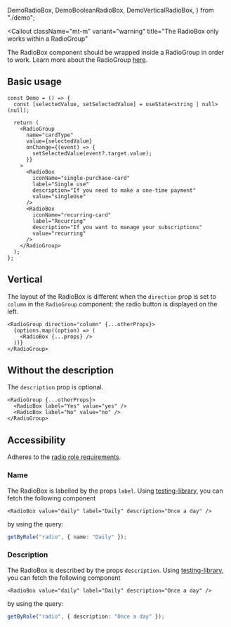 
  DemoRadioBox,
  DemoBooleanRadioBox,
  DemoVerticalRadioBox,
} from "./demo";

<Callout
  className="mt-m"
  variant="warning"
  title="The RadioBox only works within a RadioGroup"
>
  The RadioBox component should be wrapped inside a RadioGroup in order to work.
  Learn more about the RadioGroup [here](/docs/components/radio-group).
</Callout>

## Basic usage

<Preview>
  <DemoRadioBox />
</Preview>

```tsx sandbox
const Demo = () => {
  const [selectedValue, setSelectedValue] = useState<string | null>(null);

  return (
    <RadioGroup
      name="cardType"
      value={selectedValue}
      onChange={(event) => {
        setSelectedValue(event?.target.value);
      }}
    >
      <RadioBox
        iconName="single-purchase-card"
        label="Single use"
        description="If you need to make a one-time payment"
        value="singleUse"
      />
      <RadioBox
        iconName="recurring-card"
        label="Recurring"
        description="If you want to manage your subscriptions"
        value="recurring"
      />
    </RadioGroup>
  );
};
```

## Vertical

The layout of the RadioBox is different when the `direction` prop is set to `column` in the `RadioGroup` component: the radio button is displayed on the left.

<Preview>
  <DemoVerticalRadioBox />
</Preview>

```tsx
<RadioGroup direction="column" {...otherProps}>
  {options.map((option) => (
    <RadioBox {...props} />
  ))}
</RadioGroup>
```

## Without the description

The `description` prop is optional.

<Preview>
  <DemoBooleanRadioBox />
</Preview>

```tsx
<RadioGroup {...otherProps}>
  <RadioBox label="Yes" value="yes" />
  <RadioBox label="No" value="no" />
</RadioGroup>
```

## Accessibility

Adheres to the [radio role requirements](https://www.w3.org/TR/wai-aria-1.2/#radio).

### Name

The RadioBox is labelled by the props `label`.
Using [testing-library](https://testing-library.com/), you can fetch the following component

```tsx
<RadioBox value="daily" label="Daily" description="Once a day" />
```

by using the query:

```ts
getByRole("radio", { name: "Daily" });
```

### Description

The RadioBox is described by the props `description`.
Using [testing-library](https://testing-library.com/), you can fetch the following component

```tsx
<RadioBox value="daily" label="Daily" description="Once a day" />
```

by using the query:

```ts
getByRole("radio", { description: "Once a day" });
```
